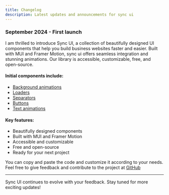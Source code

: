 ```yaml
---
title: Changelog
description: Latest updates and announcements for sync ui
---
```


### September 2024 - First launch

I am thrilled to introduce Sync UI, a collection of beautifully designed UI components that help you build business websites faster and easier. Built with MUI and Framer Motion, sync ui offers seamless integration and stunning animations. Our library is accessible, customizable, free, and open-source.

#### Initial components include:

- [Background animations](/docs/backgrounds)
- [Loaders](/docs/loaders)
- [Separators](/docs/separators)
- [Buttons](/docs/buttons)
- [Text animations](/docs/texts)

#### Key features:

- Beautifully designed components
- Built with MUI and Framer Motion
- Accessible and customizable
- Free and open-source
- Ready for your next project

You can copy and paste the code and customize it according to your needs. Feel free to give feedback and contribute to the project at [GitHub](https://github.com/AbhiVarde/syncui)

---

Sync UI continues to evolve with your feedback. Stay tuned for more exciting updates!
